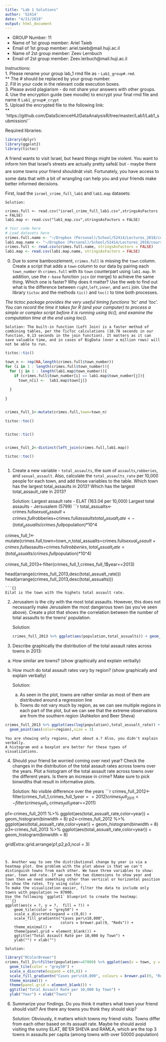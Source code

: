 ```yaml
---
title: "Lab 1 Solutions"
author: '52414'
date: "4/21/2018"
output: html_document
---
```


* GROUP Number: 11
* Name of 1st group member: Ariel Taieb
* Email of 1st group member: ariel.taieb@mail.huji.ac.il
* Name of 2st group member: Zeev Lernbuch
* Email of 2st group member: Zeev.lerbuch@mail.huji.ac.il

Instructions:    
1. Please rename your group lab_1 rmd file as - `Lab1_group#.rmd`.   
** The # should be replaced by your group number.  
2. Fill in your code in the relevant code execution boxes.  
3. Please avoid plagiarism - do not share your answers with other groups.  
4. Use the encryption guide (see moodle) to encrypt your final rmd file and name it `Lab1_group#_crypt`   
5. Upload the encrypted file to the following link:  
** `https://github.com/DataScienceHU/DataAnalysisR/tree/master/Lab1/Lab1_submission/``

Required libraries:
```r
library(dplyr)
library(ggplot2)
library(tictoc)
```
 
A friend wants to visit Israel, but heard things might be violent. 
You want to inform him that Israel's streets are actually pretty safeâ¦ but - maybe there are some towns your friend shouldnât visit. 
Fortunately, you have access to some data that with a bit of wrangling can help you and your friends make better informed decisions. 

First, load the `israel_crime_full_lab1` and `lab1.map` datasets:  
    
    Solution:
```{}
crimes.full <- read.csv("israel_crime_full_lab1.csv",stringsAsFactors = FALSE)
lab1.map <- read.csv("lab1_map.csv",stringsAsFactors = FALSE)
```

```r
# Your code here
# Load datasets here
crimes.full.name <- "~/Dropbox (Personal)/School/52414/Lectures_2018/course_data/israeli_crime/israel_crime_full_lab1"
lab1.map.name <- "~/Dropbox (Personal)/School/52414/Lectures_2018/course_data/israeli_crime/lab1_map.csv"
crimes.full <- read.csv(crimes.full.name, stringsAsFactors = FALSE)
lab1.map <- read.csv(lab1.map.name, stringsAsFactors = FALSE)
```


0. Due to some bamboozlement, `crimes.full` is missing the `town` column. Create a script that adds a `town` column to our data by pairing each `town_number` in `crimes.full` with its `town` counterpart using `lab1.map`. In addition, use the `r-base` function `join` (or merge) to achieve the same thing. Which one is faster? Why does it matter? Use the web to find out what is the difference between `right`,`left`,`inner`, and `anti` join. 
Use the library `tictoc` and the methods `tic()` and `toc()` to time both processes.   

*The tictoc package provides the very useful timing functions 'tic' and 'toc'. You can record the time it takes for R (and your computer) to process a simple or complex script before it is running using tic(), and examine the computation time at the end using toc().*

    Solution: The built-in function (Left Join) is a faster method of combining tables, per the TicToc calculations (10.78 seconds in our function, 0.13 seconds in the join function). It matters as it can save valuable time, and in cases of BigData (over a million rows) will not be able to run.
```r
tictoc::tic()

town_n <- rep(NA,length(crimes.full$town_number))
for (i in 1 : length(crimes.full$town_number)){
  for (j in 1 : length(lab1.map$town_number)){
    if (crimes.full$town_number[i] == lab1.map$town_number[j]){
      town_n[i] <-  lab1.map$town[j]}
    
  } 
  
}


crimes_full_1<-mutate(crimes.full,town=town_n)

tictoc::toc()


tictoc::tic()


crimes_full_2<-distinct(left_join(crimes.full,lab1.map))

tictoc::toc()
                      
```


1. Create a new variable - `total_assaults`, the sum of `assaults`,`robberies`, and `sexual_assault`. Also, calculate the `total_assaults_rate` per 10,000 people for each town, and add those variables to the table. Which town has the largest total_assaults in 2013? Which has the largest total_assault_rate in 2013?  

    Solution: Largest assault rate - ELAT (163.04 per 10,000)
              Largest total assaults - Jersusalem (5799)
```r
total_assualts<-crimes.full$sexual_assault+crimes.full$robberies+crimes.full$assaults 
total_assualt_rate<-(total_assualts / crimes.full$population)*10^4

crimes_full_1<-mutate(crimes.full,town=town_n,total_assualts=crimes.full$sexual_assault+crimes.full$assaults+crimes.full$robberies,total_assualt_rate=(total_assualts/crimes.full$population)*10^4)

crimes_full_2013<-filter(crimes_full_1,crimes_full_1$year==2013)

head(arrange(crimes_full_2013,desc(total_assualt_rate)))
head(arrange(crimes_full_2013,desc(total_assualts)))

```   
```{}
Eilat is the town with the highets total assault rate. 
```

2. Jerusalem is the city with the most total assaults. However, this does not necessarily make Jerusalem the most dangerous town (as you've seen above). Create a plot that shows the correlation between the number of total assaults to the towns' population. 
  
    Solution:
```r
crimes_full_2013 %>% ggplot(aes(population,total_assualts)) + geom_point() 
```


3. Describe graphically the distribution of the total assault rates across towns in 2013:  
a. How similar are towns?   (show graphically and explain verbally)
b. How much do total assault rates vary by region? (show graphically and explain verbally)
  
    Solution:
    a. As seen in the plot, towns are rather similar as most of them are distributed      around a regression line
    b. Towns do not vary much by region, as we can see multiple regions in each part of the plot, but we can see that the extreme observations are from the southern region (Ashkelon and Beer Sheva)
    
```r
crimes_full_2013 %>% ggplot(aes(log(population),total_assualt_rate)) +
  geom_point(aes(color=region),size = 3)
```
```{}
You are showing only regions, what about a.? Also, you didn't explain verbally. 
A histogram and a boxplot are better for these types of visualizations. 
```


4. Should your friend be worried coming over next year? Check the changes in the distribution of the total assault rates across towns over the years. Plot a histogram of the total assault rate across towns over the different years. Is there an increase in crime? Make sure to pick binwidths that result in informative plots.
  
    Solution: No visible difference over the years 
```r
crimes_full_2012<-filter(crimes_full_1,crimes_full_1$year==2012)
crimes_full_2011<-filter(crimes_full_1,crimes_full_1$year==2011)


p1<-crimes_full_2011 %>% ggplot(aes(total_assualt_rate,color=year)) + geom_histogram(binwidth = 8)
p2<-crimes_full_2012 %>% ggplot(aes(total_assualt_rate,color=year)) + geom_histogram(binwidth = 8)
p3<-crimes_full_2013 %>% ggplot(aes(total_assualt_rate,color=year)) + geom_histogram(binwidth = 8)

gridExtra::grid.arrange(p1,p2,p3,ncol = 3)

```


5. Another way to see the distributional change by year is via a heatmap plot. One problem with the plot above is that we can't distinguish towns from each other. We have three variables to show: year, town and rate. If we use the two dimensions to show year and town then we need something other than vertical or horizontal position to show the rates. Try using color. 
To make the visualization easier, filter the data to include only towns with population >= 87000. 
Use the following `ggplot1` blueprint to create the heatmap:
```{}
ggplot(aes(x = ?, y = ?,  fill = ?)) +
    geom_tile(color = "grey50") +
    scale_x_discrete(expand = c(0,0)) +
    scale_fill_gradientn("Cases per\n10,000", 
                         colors = brewer.pal(9, "Reds")) +
    theme_minimal() +  
    theme(panel.grid = element_blank()) +
    ggtitle("Total Assault Rate per 10,000 by Town") + 
    ylab("") + xlab("")
```
    
    Solution:
```r
library("RColorBrewer") 
crimes_full_1%>%filter(population>=87000) %>% ggplot(aes(x = town, y = year ,  fill = total_assualt_rate)) +
  geom_tile(color = "grey50") +
  scale_x_discrete(expand = c(0,0)) +
  scale_fill_gradientn("Cases per\n10,000", colours = brewer.pal(9, "Reds")) +
  theme_minimal() +  
  theme(panel.grid = element_blank()) +
  ggtitle("Total Assault Rate per 10,000 by Town") + 
  ylab("Year") + xlab("Towns")


```


6. Summarize your findings. Do you think it matters what town your friend should visit? Are there any towns you think they should skip? 

    Solution:
Obviously, it matters which towns my friend visits. Towns differ from each other based on its assualt rate. Maybe he should avoid visiting the sunny ELAT, BE'ER SHEVA and RAMLA, which are the top 3 towns in assaults per capita (among towns with over 50000 population)